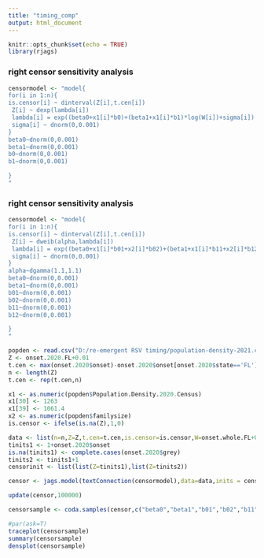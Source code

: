 ```yaml
---
title: "timing_comp"
output: html_document
---
```


```r
knitr::opts_chunk$set(echo = TRUE)
library(rjags)
```

### right censor sensitivity analysis
```r
censormodel <- "model{
for(i in 1:n){
is.censor[i] ~ dinterval(Z[i],t.cen[i])
 Z[i] ~ dexp(lambda[i]) 
 lambda[i] = exp((beta0+x1[i]*b0)+(beta1+x1[i]*b1)*log(W[i])+sigma[i])
 sigma[i] ~ dnorm(0,0.001)
}
beta0~dnorm(0,0.001)
beta1~dnorm(0,0.001)
b0~dnorm(0,0.001)
b1~dnorm(0,0.001)

}
"

```

### right censor sensitivity analysis
```r
censormodel <- "model{
for(i in 1:n){
is.censor[i] ~ dinterval(Z[i],t.cen[i])
 Z[i] ~ dweib(alpha,lambda[i])
 lambda[i] = exp((beta0+x1[i]*b01+x2[i]*b02)+(beta1+x1[i]*b11+x2[i]*b12)*log(W[i])+sigma[i])
 sigma[i] ~ dnorm(0,0.001)
}
alpha~dgamma(1.1,1.1)
beta0~dnorm(0,0.001)
beta1~dnorm(0,0.001)
b01~dnorm(0,0.001)
b02~dnorm(0,0.001)
b11~dnorm(0,0.001)
b12~dnorm(0,0.001)

}
"

```

```r
popden <- read.csv("D:/re-emergent RSV timing/population-density-2021.csv",header = T)
Z <- onset.2020.FL+0.01
t.cen <- max(onset.2020$onset)-onset.2020$onset[onset.2020$state=='FL']
n <- length(Z)
t.cen <- rep(t.cen,n)

x1 <- as.numeric(popden$Population.Density.2020.Census)
x1[30] <- 1263
x1[39] <- 1061.4
x2 <- as.numeric(popden$familysize)
is.censor <- ifelse(is.na(Z),1,0)

data <- list(n=n,Z=Z,t.cen=t.cen,is.censor=is.censor,W=onset.whole.FL+0.01,x1=log(x1),x2=x2)
tinits1 <- 1+onset.2020$onset
is.na(tinits1) <- complete.cases(onset.2020$grey)
tinits2 <- tinits1+1
censorinit <- list(list(Z=tinits1),list(Z=tinits2))
```

```r
censor <- jags.model(textConnection(censormodel),data=data,inits = censorinit,n.chains = 2)

update(censor,100000)

censorsample <- coda.samples(censor,c("beta0","beta1","b01","b02","b11","b12"),500000,thin=10)
```
```r
#par(ask=T)
traceplot(censorsample)
summary(censorsample)
densplot(censorsample)
```

